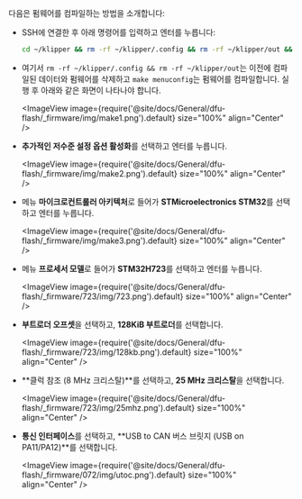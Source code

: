 다음은 펌웨어를 컴파일하는 방법을 소개합니다:
* SSH에 연결한 후 아래 명령어를 입력하고 엔터를 누릅니다:

    ```bash
    cd ~/klipper && rm -rf ~/klipper/.config && rm -rf ~/klipper/out && make menuconfig
    ```

* 여기서 `rm -rf ~/klipper/.config && rm -rf ~/klipper/out`는 이전에 컴파일된 데이터와 펌웨어를 삭제하고 `make menuconfig`는 펌웨어를 컴파일합니다. 실행 후 아래와 같은 화면이 나타나야 합니다.

    <ImageView image={require('@site/docs/General/dfu-flash/_firmware/img/make1.png').default} size="100%" align="Center" />

* **추가적인 저수준 설정 옵션 활성화**를 선택하고 엔터를 누릅니다.

    <ImageView image={require('@site/docs/General/dfu-flash/_firmware/img/make2.png').default} size="100%" align="Center" />

* 메뉴 **마이크로컨트롤러 아키텍처**로 들어가 **STMicroelectronics STM32**를 선택하고 엔터를 누릅니다.

    <ImageView image={require('@site/docs/General/dfu-flash/_firmware/img/make3.png').default} size="100%" align="Center" />

* 메뉴 **프로세서 모델**로 들어가 **STM32H723**를 선택하고 엔터를 누릅니다.

    <ImageView image={require('@site/docs/General/dfu-flash/_firmware/723/img/723.png').default} size="100%" align="Center" />

* **부트로더 오프셋**을 선택하고, **128KiB 부트로더**를 선택합니다.

    <ImageView image={require('@site/docs/General/dfu-flash/_firmware/723/img/128kb.png').default} size="100%" align="Center" />

* **클럭 참조 (8 MHz 크리스탈)**를 선택하고, **25 MHz 크리스탈**을 선택합니다.

    <ImageView image={require('@site/docs/General/dfu-flash/_firmware/723/img/25mhz.png').default} size="100%" align="Center" />

* **통신 인터페이스**를 선택하고, **USB to CAN 버스 브릿지 (USB on PA11/PA12)**를 선택합니다.

    <ImageView image={require('@site/docs/General/dfu-flash/_firmware/072/img/utoc.png').default} size="100%" align="Center" />